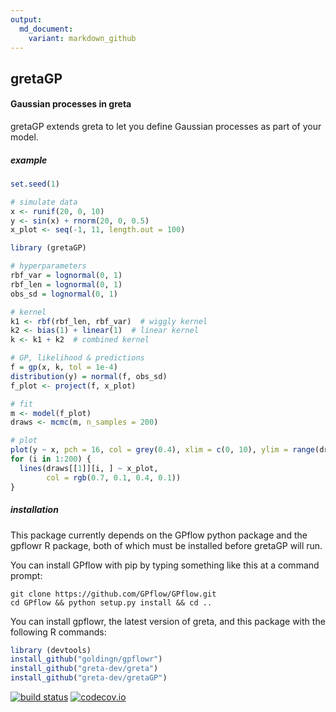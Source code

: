 ```yaml
---
output:
  md_document:
    variant: markdown_github
---
```


## gretaGP

#### Gaussian processes in greta

gretaGP extends greta to let you define Gaussian processes as part of your model.

##### example
```r
set.seed(1)
```

```r
# simulate data
x <- runif(20, 0, 10)
y <- sin(x) + rnorm(20, 0, 0.5)
x_plot <- seq(-1, 11, length.out = 100)
```

```r
library (gretaGP)

# hyperparameters
rbf_var = lognormal(0, 1)
rbf_len = lognormal(0, 1)
obs_sd = lognormal(0, 1)

# kernel
k1 <- rbf(rbf_len, rbf_var)  # wiggly kernel
k2 <- bias(1) + linear(1)  # linear kernel
k <- k1 + k2  # combined kernel

# GP, likelihood & predictions
f = gp(x, k, tol = 1e-4)
distribution(y) = normal(f, obs_sd)
f_plot <- project(f, x_plot)
```

```r
# fit
m <- model(f_plot)
draws <- mcmc(m, n_samples = 200)
```

```r
# plot
plot(y ~ x, pch = 16, col = grey(0.4), xlim = c(0, 10), ylim = range(draws[[1]]))
for (i in 1:200) {
  lines(draws[[1]][i, ] ~ x_plot,
        col = rgb(0.7, 0.1, 0.4, 0.1))  
}
```

##### installation

This package currently depends on the GPflow python package and the gpflowr R package, both of which must be installed before gretaGP will run.

You can install GPflow with pip by typing something like this at a command prompt:

```
git clone https://github.com/GPflow/GPflow.git
cd GPflow && python setup.py install && cd ..
```

You can install gpflowr, the latest version of greta, and this package with the following R commands:

```r
library (devtools)
install_github("goldingn/gpflowr")
install_github("greta-dev/greta")
install_github("greta-dev/gretaGP")
```


[![build status](https://travis-ci.org/greta-dev/gretaGP.svg?branch=master)](https://travis-ci.org/greta-dev/gretaGP)
[![codecov.io](https://codecov.io/github/greta-dev/gretaGP/coverage.svg?branch=master)](https://codecov.io/github/greta-dev/gretaGP?branch=master)
